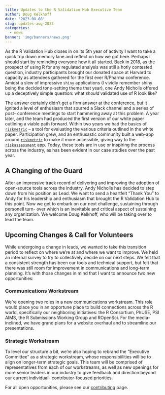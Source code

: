 ```yaml
---
title: Updates to the R Validation Hub Executive Team
author: Doug Kelkhoff
date: '2023-08-08'
slug: updates-aug-2023
categories: 
  - news
banner: 'img/banners/news.png'
---
```


As the R Validation Hub closes in on its 5th year of activity I want to take
a quick trip down memory lane and reflect on how we got here. Perhaps I should
start by reminding everyone how it all started. Back in 2018, as the prospect
of using R for any regulated analysis was still a hotly contested question,
industry participants brought our donated space at Harvard to capacity as
attendees gathered for the first ever R/Pharma conference. Amidst a slew of
impressive `shiny` applications (I vividly remember shiny being the decided
tone-setting theme that year), one Andy Nicholls offered up a deceptively
simple question: what _should_ validated use of R look like?

The answer certainly didn't get a firm answer at the conference, but it
ignited a level of enthusiasm that spurred a Slack channel and a series of post-
conference meetings to start hammering away at this problem. A year later, and
the team had produced the first version of our white paper outlining a viable
path forward. Within two years we had the basics of 
[`riskmetric`](https://github.com/pharmar/riskmetric) -- a tool for evaluating
the various criteria outlined in the white paper. Participation grew, and an 
enthusastic community built a web-app around 
[`riskmetric`](https://github.com/pharmar/riskmetric) to make it more 
accessible, giving way to the
[`riskassessment`](https://github.com/pharmar/riskassessment) app. Today, 
these tools are in use or inspiring the process across the industry, as has 
been evident in our case studies over the past year.

## A Changing of the Guard

After an impressive track record of delivering and improving the adoption of
open-source tools across the industry, Andy Nicholls has decided to step down
from his position as Lead. We want to send a heartfelt "Thank You" to Andy for
his leadership and enthusiasm that brought the R Validation Hub to this point.
Now we get to embark on our next challenge, sustaining through personell turn-
over which is an inevitable and critical aspect of sustaining any organization.
We welcome Doug Kelkhoff, who will be taking over to lead the team.

## Upcoming Changes & Call for Volunteers

While undergoing a change in leads, we wanted to take this transition period to
reflect on where we're at and where we want to improve. We held an internal
survey to try to collectively decide on our next steps. We felt that a
consistent strength has been our tools and technical support, but felt that
there was still room for improvement in communications and long-term planning.
It's with those changes in mind that I want to announce two new opportunities:

### Communications Workstream

We're opening two roles in a new communications workstream. This role would
place you in an opportune place to build connections across the R world,
specifically our neighboring initiatives: the R Consortium, PhUSE, PSI AIMS, the
R Submissions Working Group and ROpenSci. For the media-inclined, we have grand
plans for a website overhaul and to streamline our presentations.

### Strategic Workstream

To level our structure a bit, we're also hoping to rebrand the "Executive
Committee" as a strategic workstream, whose responsibiilities will be to align
on longer-term strategic goals. This team will be comprised of representatives
from each of our workstreams, as well as new openings for more senior leaders
in our industry to give feedback and direction beyond our current individual-
contributor-focused priorities.

For all open opportunities, please see our [contributing](/contribute) page.